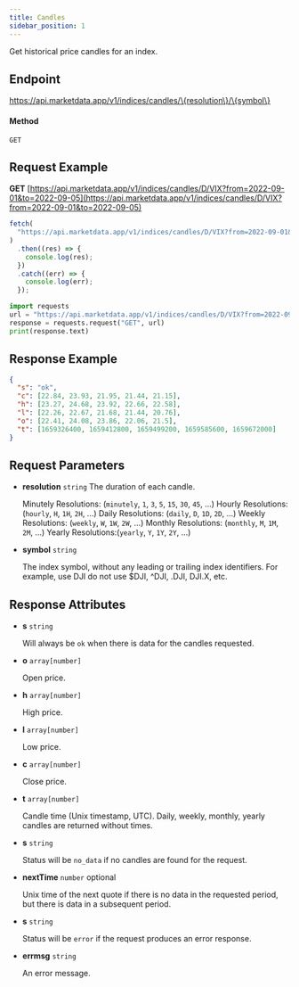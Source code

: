 ```yaml
---
title: Candles
sidebar_position: 1
---
```



Get historical price candles for an index.

## Endpoint

https://api.marketdata.app/v1/indices/candles/\{resolution\}/\{symbol\}

#### Method
```
GET
```

## Request Example

<Tabs>
<TabItem value="HTTP" label="HTTP" default>

**GET** [https://api.marketdata.app/v1/indices/candles/D/VIX?from=2022-09-01&to=2022-09-05](https://api.marketdata.app/v1/indices/candles/D/VIX?from=2022-09-01&to=2022-09-05)

</TabItem>
<TabItem value="NodeJS" label="NodeJS">

```js title="app.js"
fetch(
  "https://api.marketdata.app/v1/indices/candles/D/VIX?from=2022-09-01&to=2022-09-05"
)
  .then((res) => {
    console.log(res);
  })
  .catch((err) => {
    console.log(err);
  });
```

</TabItem>
<TabItem value="Python" label="Python">

```python title="app.py"
import requests
url = "https://api.marketdata.app/v1/indices/candles/D/VIX?from=2022-09-01&to=2022-09-05"
response = requests.request("GET", url)
print(response.text)
```

</TabItem>
</Tabs>

## Response Example

```json
{
  "s": "ok",
  "c": [22.84, 23.93, 21.95, 21.44, 21.15],
  "h": [23.27, 24.68, 23.92, 22.66, 22.58],
  "l": [22.26, 22.67, 21.68, 21.44, 20.76],
  "o": [22.41, 24.08, 23.86, 22.06, 21.5],
  "t": [1659326400, 1659412800, 1659499200, 1659585600, 1659672000]
}
```

## Request Parameters

<Tabs>
<TabItem value="required" label="Required" default>

- **resolution** `string`
  The duration of each candle.

  Minutely Resolutions: (`minutely`, `1`, `3`, `5`, `15`, `30`, `45`, ...)
  Hourly Resolutions: (`hourly`, `H`, `1H`, `2H`, ...)
  Daily Resolutions: (`daily`, `D`, `1D`, `2D`, ...)
  Weekly Resolutions: (`weekly`, `W`, `1W`, `2W`, ...)
  Monthly Resolutions: (`monthly`, `M`, `1M`, `2M`, ...)
  Yearly Resolutions:(`yearly`, `Y`, `1Y`, `2Y`, ...)

- **symbol** `string`

  The index symbol, without any leading or trailing index identifiers. For example, use DJI do not use $DJI, ^DJI, .DJI, DJI.X, etc.

</TabItem>
</Tabs>

## Response Attributes

<Tabs>
<TabItem value="Success" label="Success" default>

- **s** `string`

  Will always be `ok` when there is data for the candles requested.

- **o** `array[number]`

  Open price.

- **h** `array[number]`

  High price.

- **l** `array[number]`

  Low price.

- **c** `array[number]`

  Close price.

- **t** `array[number]`

  Candle time (Unix timestamp, UTC). Daily, weekly, monthly, yearly candles are returned without times.

</TabItem>
<TabItem value="NoData" label="No Data">

- **s** `string`

  Status will be `no_data` if no candles are found for the request.

- **nextTime** `number` optional

  Unix time of the next quote if there is no data in the requested period, but there is data in a subsequent period.

</TabItem>
<TabItem value="Error" label="Error">

- **s** `string`

  Status will be `error` if the request produces an error response.

- **errmsg** `string`

  An error message.

</TabItem>
</Tabs>
